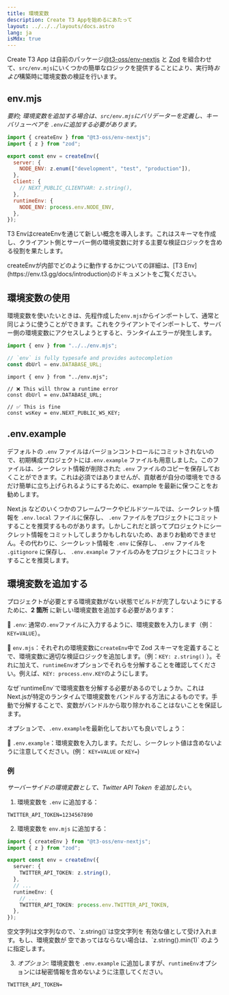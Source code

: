 ```yaml
---
title: 環境変数
description: Create T3 Appを始めるにあたって
layout: ../../../layouts/docs.astro
lang: ja
isMdx: true
---
```



Create T3 App は自前のパッケージ[@t3-oss/env-nextjs](https://env.t3.gg) と [Zod](https://github.com/colinhacks/zod) を組合わせて、`src/env.mjs`にいくつかの簡単なロジックを提供することにより、実行時*および*構築時に環境変数の検証を行います。

## env.mjs

_要約; 環境変数を追加する場合は、`src/env.mjs`にバリデーターを定義し、キーバリューペアを `.env`に追加する必要があります。_

```ts:env.mjs
import { createEnv } from "@t3-oss/env-nextjs";
import { z } from "zod";

export const env = createEnv({
  server: {
    NODE_ENV: z.enum(["development", "test", "production"]),
  },
  client: {
    // NEXT_PUBLIC_CLIENTVAR: z.string(),
  },
  runtimeEnv: {
    NODE_ENV: process.env.NODE_ENV,
  },
});
```

T3 EnvはcreateEnvを通じて新しい概念を導入します。これはスキーマを作成し、クライアント側とサーバー側の環境変数に対する主要な検証ロジックを含める役割を果たします。

<Callout type="info">
  createEnvが内部でどのように動作するかについての詳細は、[T3 Env](https://env.t3.gg/docs/introduction)のドキュメントをご覧ください。
</Callout>


## 環境変数の使用

環境変数を使いたいときは、先程作成した`env.mjs`からインポートして、通常と同じように使うことができます。これをクライアントでインポートして、サーバー側の環境変数にアクセスしようとすると、ランタイムエラーが発生します。

```ts:pages/api/hello.ts
import { env } from "../../env.mjs";

// `env` is fully typesafe and provides autocompletion
const dbUrl = env.DATABASE_URL;
```

```ts:pages/index.tsx
import { env } from "../env.mjs";

// ❌ This will throw a runtime error
const dbUrl = env.DATABASE_URL;

// ✅ This is fine
const wsKey = env.NEXT_PUBLIC_WS_KEY;
```

## .env.example

デフォルトの `.env` ファイルはバージョンコントロールにコミットされないので、初期構成プロジェクトには`.env.example` ファイルも用意しました。このファイルは、シークレット情報が削除された `.env` ファイルのコピーを保存しておくことができます。これは必須ではありませんが、貢献者が自分の環境をできるだけ簡単に立ち上げられるようにするために、example を最新に保つことをお勧めします。

Next.js などのいくつかのフレームワークやビルドツールでは、シークレット情報を `.env.local` ファイルに保存し、 `.env` ファイルをプロジェクトにコミットすることを推奨するものがあります。しかしこれだと誤ってプロジェクトにシークレット情報をコミットしてしまうかもしれないため、あまりお勧めできません。その代わりに、シークレット情報を `.env` に保存し、 `.env` ファイルを `.gitignore` に保存し、 `.env.example` ファイルのみをプロジェクトにコミットすることを推奨します。

## 環境変数を追加する

プロジェクトが必要とする環境変数がない状態でビルドが完了しないようにするために、**2 箇所** に新しい環境変数を追加する必要があります：

📄 `.env`: 通常の`.env`ファイルに入力するように、環境変数を入力します（例：`KEY=VALUE`）。

📄 `env.mjs`：それぞれの環境変数に`createEnv`中で Zod スキーマを定義することで、環境変数に適切な検証ロジックを追加します。（例：`KEY: z.string()` ）。それに加えて、`runtimeEnv`オプションでそれらを分解することを確認してください。例えば、`KEY: process.env.KEY`のようにします。

<Callout type="info">
なぜ`runtimeEnv`で環境変数を分解する必要があるのでしょうか。これはNext.jsが特定のランタイムで環境変数をバンドルする方法によるものです。手動で分解することで、変数がバンドルから取り除かれることはないことを保証します。
</Callout>

オプションで、`.env.example`を最新化しておいても良いでしょう：

📄 `.env.example`：環境変数を入力します。ただし、シークレット値は含めないように注意してください。(例： `KEY=VALUE` or `KEY=`)

### 例

_サーバーサイドの環境変数として、Twitter API Token を追加したい_。

1. 環境変数を `.env` に追加する：

```
TWITTER_API_TOKEN=1234567890
```

2. 環境変数を `env.mjs` に追加する：

```ts
import { createEnv } from "@t3-oss/env-nextjs";
import { z } from "zod";

export const env = createEnv({
  server: {
    TWITTER_API_TOKEN: z.string(),
  },
  // ...
  runtimeEnv: {
    // ...
    TWITTER_API_TOKEN: process.env.TWITTER_API_TOKEN,
  },
});
```

<Callout type="info">
  空文字列は文字列なので、`z.string()`は空文字列を
  有効な値として受け入れます。もし、環境変数が
  空であってはならない場合は、`z.string().min(1)` のように指定します。
</Callout>

3. _オプション:_ 環境変数を `.env.example` に追加しますが、`runtimeEnv`オプションには秘密情報を含めないように注意してください。

```
TWITTER_API_TOKEN=
```
